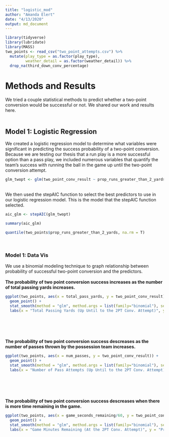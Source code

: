 ```yaml
---
title: "logistic_mod"
author: "Amanda Elert"
date: "4/13/2020"
output: md_document
---
```

```r
library(tidyverse)
library(lubridate)
library(MASS)
two_points <- read_csv("two_point_attempts.csv") %>% 
  mutate(play_type = as.factor(play_type),
         weather_detail = as.factor(weather_detail)) %>% 
  drop_na(third_down_conv_percentage)
```
# Methods and Results
We tried a couple statistical methods to predict whether a two-point conversion would be successful or not. We shared our work and results here.
<br>
<br>

## Model 1: Logistic Regression
We created a logistic regression model to determine what variables were significant in predicting the success probability of a two-point conversion. Because we are testing our thesis that a run play is a more successful option than a pass play, we included numerous variables that quantify the team's success with running the ball in the game up until the two-point conversion attempt.
<br>
```r
glm_twopt <- glm(two_point_conv_result ~ prop_runs_greater_than_2_yards + prop_passes_greater_than_2_yards + total_pass_yards + total_run_yards + num_runs + num_passes + avg_yds_per_play + completion_percentage + play_type + score_differential + avg_yards_per_run + avg_yards_per_pass + score_differential + game_seconds_remaining + third_down_conv_percentage, family = binomial(link= "logit"), data = two_points, na.action = na.exclude)
```
<br>
We then used the stepAIC function to select the best predictors to use in our logistic regression model. This is the model that the stepAIC function selected. 
```r
aic_glm <- stepAIC(glm_twopt)
```

```r
summary(aic_glm)
```

```r
quantile(two_points$prop_runs_greater_than_2_yards, na.rm = T)
```
<br>

### Model 1: Data Vis
We use a binomial modeling technique to graph relationship between probability of successful two-point conversion and the predictors.
<br>
<br>
**The probability of two point conversion success increases as the number of total passing yards increases.**
```r
ggplot(two_points, aes(x = total_pass_yards, y = two_point_conv_result)) + 
  geom_point() + 
  stat_smooth(method = "glm", method.args = list(family="binomial"), se = FALSE) +
  labs(x = "Total Passing Yards (Up Until to the 2PT Conv. Attempt)", y = "Probability of 2PT Conv. Success")
```
<br>
<br>
<br>
<br>
**The probability of two point conversion success descreases as the number of passes thrown by the possession team increases.**
```r
ggplot(two_points, aes(x = num_passes, y = two_point_conv_result)) + 
  geom_point() + 
  stat_smooth(method = "glm", method.args = list(family="binomial"), se = FALSE) +
  labs(x = "Number of Pass Attempts (Up Until to the 2PT Conv. Attempt)", y = "Probability of 2PT Conv. Success")
```
<br>
<br>
<br>
<br>
**The probability of two point conversion success descreases when there is more time remaining in the game.**
```r
ggplot(two_points, aes(x = game_seconds_remaining/60, y = two_point_conv_result)) + 
  geom_point() + 
  stat_smooth(method = "glm", method.args = list(family="binomial"), se = FALSE) +
  labs(x = "Game Minutes Remaining (At the 2PT Conv. Attempt)", y = "Probability of 2PT Conv. Success")
```


